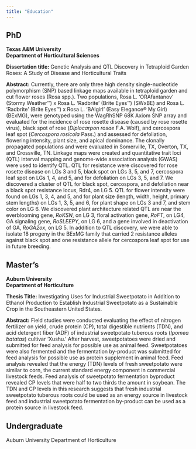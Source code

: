 ```yaml
---
title: "Education"
---
```

        
        
## PhD
**Texas A&M University**     
**Department of Horticultural Sciences**   
  
**Dissertation title:** Genetic Analysis and QTL Discovery in Tetraploid Garden Roses: A Study of Disease and Horticultural Traits  
  

**Abstract:** Currently, there are only three high density single-nucleotide polymorphism (SNP) based linkage maps available in tetraploid garden and cut flower roses (Rosa spp.). Two populations, Rosa L. ‘ORAfantanov’ (Stormy Weather™) x Rosa L. ‘Radbrite’ (Brite Eyes™) (SWxBE) and Rosa L. ‘Radbrite’ (Brite Eyes™) x Rosa L. ‘BAIgirl’ (Easy Elegance® My Girl) (BExMG), were genotyped using the WagRhSNP 68K Axiom SNP array and evaluated for the incidence of rose rosette disease (caused by rose rosette virus), black spot of rose (*Diplocarpon rosae* F.A. Wolf), and cercospora leaf spot (*Cercospora rosicola* Pass.) and assessed for defoliation, flowering intensity, plant size, and apical dominance. The clonally propagated populations and were evaluated in Somerville, TX, Overton, TX, and Crossville, TN. Linkage maps were created and quantitative trait loci (QTL) interval mapping and genome-wide association analysis (GWAS) were used to identify QTL. QTL for resistance were discovered for rose rosette disease on LGs 3 and 5, black spot on LGs 3, 5, and 7, cercospora leaf spot on LGs 1, 4, and 5, and for defoliation on LGs 3, 5, and 7. We discovered a cluster of QTL for black spot, cercospora, and defoliation near a black spot resistance locus, Rdr4, on LG 5. QTL for flower intensity were found on LGs 1, 3, 4, and 5, and for plant size (length, width, height, primary stem lengths) on LGs 1, 3, 5, and 6, for plant shape on LGs 3 and 7, and stem color on LG 6. We discovered plant architecture related QTL are near the everblooming gene, *RoKSN*, on LG 3, floral activation gene, *RoFT*, on LG4, GA signaling gene, *RoSLEEPY*, on LG 6, and a gene involved in deactivation of GA, *RoGA2ox*, on LG 5. In addition to QTL discovery, we were able to isolate 18 progeny in the BExMG family that carried 2 resistance alleles against black spot and one resistance allele for cercospora leaf spot for use in future breeding.


## Master's
**Auburn University**  
**Department of Horticulture**   
  
**Thesis Title:** Investigating Uses for Industrial Sweetpotato in Addition to Ethanol Production to Establish Industrial Sweetpotato as a Sustainable Crop in the Southeastern United States. 
  
**Abstract:** Field studies were conducted evaluating the effect of nitrogen fertilizer on yield, crude protein (CP), total digestible nutrients (TDN), and acid detergent fiber (ADF) of industrial sweetpotato tuberous roots (*Ipomea batatas*) cultivar ‘Xushu.’ After harvest, sweetpotatoes were dried and submitted for feed analysis for possible use as animal feed. Sweetpotatoes were also fermented and the fermentation by-product was submitted for feed analysis for possible use as protein supplement in animal feed. Feed analysis revealed that the energy (TDN) levels of fresh sweetpotato were similar to corn, the current standard energy component in commercial livestock feeds. Feed analysis of sweetpotato fermentation byproduct revealed CP levels that were half to two thirds the amount in soybean. The TDN and CP levels in this research suggests that fresh industrial sweetpotato tuberous roots could be used as an energy source in livestock feed and industrial sweetpotato fermentation by-product can be used as a protein source in livestock feed.
  
## Undergraduate  
Auburn University
Department of Horticulture